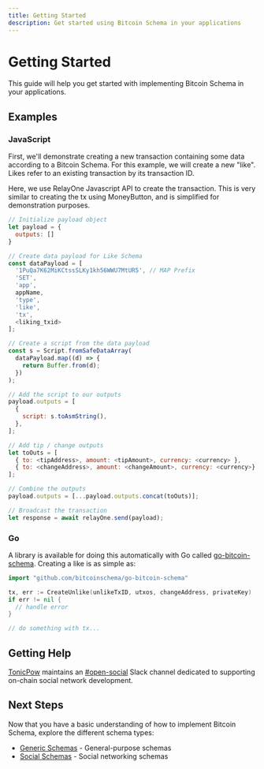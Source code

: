 ```yaml
---
title: Getting Started
description: Get started using Bitcoin Schema in your applications
---
```


# Getting Started

This guide will help you get started with implementing Bitcoin Schema in your applications.

## Examples

### JavaScript

First, we'll demonstrate creating a new transaction containing some data according to a Bitcoin Schema. For this example, we will create a new "like". Likes refer to an existing transaction by its transaction ID.

Here, we use RelayOne Javascript API to create the transaction. This is very similar to creating the tx using MoneyButton, and is simplified for demonstration purposes.

```js
// Initialize payload object
let payload = {
  outputs: []
}

// Create data payload for Like Schema
const dataPayload = [
  '1PuQa7K62MiKCtssSLKy1kh56WWU7MtUR5', // MAP Prefix
  'SET',
  'app',
  appName,
  'type',
  'like',
  'tx',
  <liking_txid>
];

// Create a script from the data payload
const s = Script.fromSafeDataArray(
  dataPayload.map((d) => {
    return Buffer.from(d);
  })
);

// Add the script to our outputs
payload.outputs = [
  {
    script: s.toAsmString(),
  },
];

// Add tip / change outputs
let toOuts = [
  { to: <tipAddress>, amount: <tipAmount>, currency: <currency> },
  { to: <changeAddress>, amount: <changeAmount>, currency: <currency>}
];

// Combine the outputs
payload.outputs = [...payload.outputs.concat(toOuts)];

// Broadcast the transaction
let response = await relayOne.send(payload);
```

### Go

A library is available for doing this automatically with Go called [go-bitcoin-schema](https://github.com/bitcoinschema/go-bitcoin-schema). Creating a like is as simple as:

```go
import "github.com/bitcoinschema/go-bitcoin-schema"
```

```go
tx, err := CreateUnlike(unlikeTxID, utxos, changeAddress, privateKey)
if err != nil {
  // handle error
}

// do something with tx...
```

## Getting Help

[TonicPow](https://tonicpow.com) maintains an [#open-social](https://join.slack.com/t/tonicpow/shared_invite/zt-mlccqx28-IEabvOGPx_QLyFJJbWE3hQ) Slack channel dedicated to supporting on-chain social network development.

## Next Steps

Now that you have a basic understanding of how to implement Bitcoin Schema, explore the different schema types:

- [Generic Schemas](/docs/generic-schema) - General-purpose schemas
- [Social Schemas](/docs/social-schema) - Social networking schemas